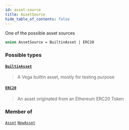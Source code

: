 ```yaml
---
id: asset-source
title: AssetSource
hide_table_of_contents: false
---
```








One of the possible asset sources

```graphql
union AssetSource = BuiltinAsset | ERC20
```


### Possible types

#### [`BuiltinAsset`](/testnet/api/graphql/objects/builtin-asset) <Badge class="secondary" text="object"/>
> A Vega builtin asset, mostly for testing purpose
> 

#### [`ERC20`](/testnet/api/graphql/objects/erc20) <Badge class="secondary" text="object"/>
> An asset originated from an Ethereum ERC20 Token
> 



### Member of

[`Asset`](/testnet/api/graphql/objects/asset)  <Badge class="secondary" text="object"/><Bullet />[`NewAsset`](/testnet/api/graphql/objects/new-asset)  <Badge class="secondary" text="object"/>



